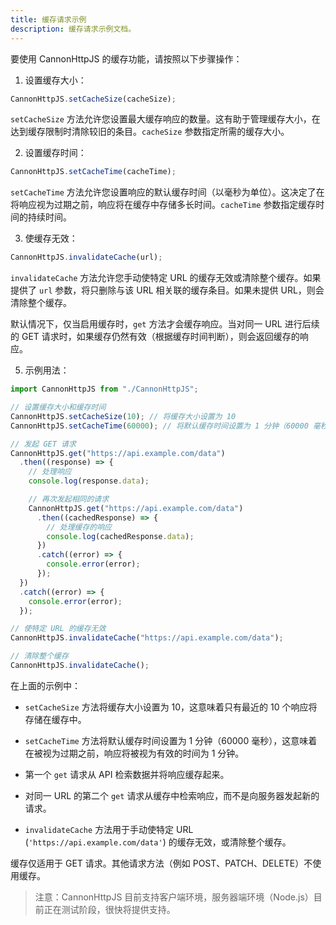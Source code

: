 ```yaml
---
title: 缓存请求示例
description: 缓存请求示例文档。
---
```


要使用 CannonHttpJS 的缓存功能，请按照以下步骤操作：

1. 设置缓存大小：

```javascript
CannonHttpJS.setCacheSize(cacheSize);
```

`setCacheSize` 方法允许您设置最大缓存响应的数量。这有助于管理缓存大小，在达到缓存限制时清除较旧的条目。`cacheSize` 参数指定所需的缓存大小。

2. 设置缓存时间：

```javascript
CannonHttpJS.setCacheTime(cacheTime);
```

`setCacheTime` 方法允许您设置响应的默认缓存时间（以毫秒为单位）。这决定了在将响应视为过期之前，响应将在缓存中存储多长时间。`cacheTime` 参数指定缓存时间的持续时间。

3. 使缓存无效：

```javascript
CannonHttpJS.invalidateCache(url);
```

`invalidateCache` 方法允许您手动使特定 URL 的缓存无效或清除整个缓存。如果提供了 `url` 参数，将只删除与该 URL 相关联的缓存条目。如果未提供 URL，则会清除整个缓存。

默认情况下，仅当启用缓存时，`get` 方法才会缓存响应。当对同一 URL 进行后续的 GET 请求时，如果缓存仍然有效（根据缓存时间判断），则会返回缓存的响应。

5. 示例用法：

```javascript
import CannonHttpJS from "./CannonHttpJS";

// 设置缓存大小和缓存时间
CannonHttpJS.setCacheSize(10); // 将缓存大小设置为 10
CannonHttpJS.setCacheTime(60000); // 将默认缓存时间设置为 1 分钟（60000 毫秒）

// 发起 GET 请求
CannonHttpJS.get("https://api.example.com/data")
  .then((response) => {
    // 处理响应
    console.log(response.data);

    // 再次发起相同的请求
    CannonHttpJS.get("https://api.example.com/data")
      .then((cachedResponse) => {
        // 处理缓存的响应
        console.log(cachedResponse.data);
      })
      .catch((error) => {
        console.error(error);
      });
  })
  .catch((error) => {
    console.error(error);
  });

// 使特定 URL 的缓存无效
CannonHttpJS.invalidateCache("https://api.example.com/data");

// 清除整个缓存
CannonHttpJS.invalidateCache();
```

在上面的示例中：

- `setCacheSize` 方法将缓存大小设置为 10，这意味着只有最近的 10 个响应将存储在缓存中。

- `setCacheTime` 方法将默认缓存时间设置为 1 分钟（60000 毫秒），这意味着在被视为过期之前，响应将被视为有效的时间为 1 分钟。

- 第一个 `get` 请求从 API 检索数据并将响应缓存起来。

- 对同一 URL 的第二个 `get` 请求从缓存中检索响应，而不是向服务器发起新的请求。

- `invalidateCache` 方法用于手动使特定 URL (`'https://api.example.com/data'`) 的缓存无效，或清除整个缓存。

缓存仅适用于 GET 请求。其他请求方法（例如 POST、PATCH、DELETE）不使用缓存。

> 注意：CannonHttpJS 目前支持客户端环境，服务器端环境（Node.js）目前正在测试阶段，很快将提供支持。
